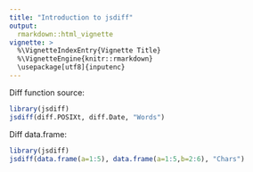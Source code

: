 ```yaml
---
title: "Introduction to jsdiff"
output: 
  rmarkdown::html_vignette
vignette: >
  %\VignetteIndexEntry{Vignette Title}
  %\VignetteEngine{knitr::rmarkdown}
  \usepackage[utf8]{inputenc}
---
```


Diff function source:
```r
library(jsdiff)
jsdiff(diff.POSIXt, diff.Date, "Words")
```

Diff data.frame:
```r
library(jsdiff)
jsdiff(data.frame(a=1:5), data.frame(a=1:5,b=2:6), "Chars")
```
